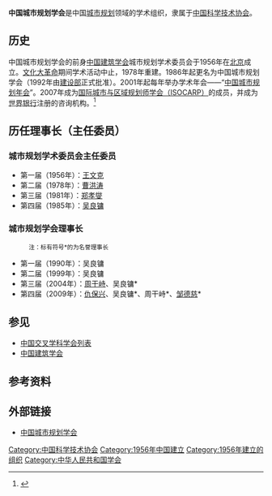{{Infobox Organization
|name             = 中国城市规划学会<br/>Urban Planning Society of China
|abbreviation     = UPSC
|formation        = 1956年
|type             = 学术团体、职业组织和公益机构
|status           = 
|headquarters     = 北京
|location         = 北京市三里河路九号
|region_served    = [[中国大陆|中国大陆]]
|membership       = <!-- 成员资格（如：个人成员，团体成员等） -->
|language         = [[中文|中文]]
|leader_title     = 理事长
|leader_name      = [[仇保兴|仇保兴]]
|parent_organization = [[中国科学技术协会|中国科学技术协会]]
|affiliations     = 组织工作委员会、青年工作委员会、学术工作委员会和编辑出版工作委员会，区域规划与城市经济学术委员会、居住区规划学术委员会、风景环境规划设计学术委员会、历史文化名城规划学术委员会、城市规划新技术应用学术委员会、小城镇规划学术委员会、国外城市规划学术委员会、工程规划学术委员会、城市生态规划建设学术委员会、城市设计学术委员会、城市安全与防灾学术委员会、城市交通规划学术委员会、城市规划历史与理论学术委员会、城市影像学术委员会
|website          = [http://www.planning.org.cn/ 中国城市规划学会]
}}

'''中国城市规划学会'''是中国[[城市规划|城市规划]]领域的学术组织，隶属于[[中国科学技术协会|中国科学技术协会]]。

== 历史 ==
中国城市规划学会的前身[[中国建筑学会|中国建筑学会]]城市规划学术委员会于1956年在[[北京|北京]]成立。[[文化大革命|文化大革命]]期间学术活动中止，1978年重建。1986年起更名为中国城市规划学会（1992年由[[建设部|建设部]]正式批准）。2001年起每年举办学术年会——“[[中国城市规划年会|中国城市规划年会]]”。2007年成为[[国际城市与区域规划师学会（ISOCARP）|国际城市与区域规划师学会（ISOCARP）]]的成员，并成为[[世界银行|世界银行]]注册的咨询机构。<ref>{{cite web|url=http://www.planning.org.cn/jj/xhls.asp|title=学会历史|publisher=中国城市规划学会|accessdate=2011-01-03|archive-date=2019-05-12|archive-url=https://web.archive.org/web/20190512021355/http://www.planning.org.cn/jj/xhls.asp|dead-url=no}}</ref>

== 历任理事长（主任委员） ==
=== 城市规划学术委员会主任委员 ===
* 第一届（1956年）：[[王文克|王文克]]
* 第二届（1978年）：[[曹洪涛|曹洪涛]]
* 第三届（1981年）：[[郑孝燮|郑孝燮]]
* 第四届（1985年）：[[吴良镛|吴良镛]]

=== 城市规划学会理事长 ===
:<small>注：标有符号*的为名誉理事长</small>
* 第一届（1990年）：吴良镛
* 第二届（1999年）：吴良镛
* 第三届（2004年）：[[周干峙|周干峙]]、吴良镛*
* 第四届（2009年）：[[仇保兴|仇保兴]]、吴良镛*、周干峙*、[[邹德慈|邹德慈]]*

== 参见 ==
* [[中国交叉学科学会列表|中国交叉学科学会列表]]
* [[中国建筑学会|中国建筑学会]]

== 参考资料 ==
{{reflist}}

== 外部链接 ==
* [http://www.planning.org.cn/ 中国城市规划学会]{{Wayback|url=http://www.planning.org.cn/ |date=20201118065226 }}
{{Authority control}}
[[Category:中国科学技术协会|Category:中国科学技术协会]]
[[Category:1956年中国建立|Category:1956年中国建立]]
[[Category:1956年建立的组织|Category:1956年建立的组织]]
[[Category:中华人民共和国学会|Category:中华人民共和国学会]]